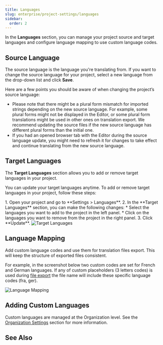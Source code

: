 ```yaml
---
title: Languages
slug: enterprise/project-settings/languages
sidebar:
  order: 2
---
```



In the **Languages** section, you can manage your project source and target languages and configure language mapping to use custom language codes.

## Source Language

The source language is the language you're translating from. If you want to change the source language for your project, select a new language from the drop-down list and click **Save**.

Here are a few points you should be aware of when changing the project’s source language:

* Please note that there might be a plural form mismatch for imported strings depending on the new source language. For example, some plural forms might not be displayed in the Editor, or some plural form translations might be used in other ones on translation export. We recommend updating the source files if the new source language has different plural forms than the initial one.
* If you had an opened browser tab with the Editor during the source language update, you might need to refresh it for changes to take effect and continue translating from the new source language.

## Target Languages

The **Target Languages** section allows you to add or remove target languages in your project.

You can update your target languages anytime. To add or remove target languages in your project, follow these steps:

<Steps>
  1. Open your project and go to **Settings > Languages**.
  2. In the **Target Languages** section, you can make the following changes:
      * Select the languages you want to add to the project in the left panel.
      * Click <Icon name="mdi:close-circle" class="inline-icon" /> on the languages you want to remove from the project in the right panel.
  3. Click **Update**.
</Steps>

<Image src={targetLanguages} alt="Target Languages" />

## Language Mapping

Add custom language codes and use them for translation files export. This will keep the structure of exported files consistent.

For example, in the screenshot below two custom codes are set for French and German languages. If any of custom placeholders (3 letters codes) is used during [file export](/enterprise/file-management#file-export) the file name will include these specific language codes (fra, ger).

<Image src={languageMapping} alt="Language Mapping" />

## Adding Custom Languages

Custom languages are managed at the Organization level. See the [Organization Settings](/enterprise/organization-settings/) section for more information.

## See Also

<LinkCard
  title="Supported Languages"
  href="https://developer.crowdin.com/language-codes/"
  target="_blank"
/>
